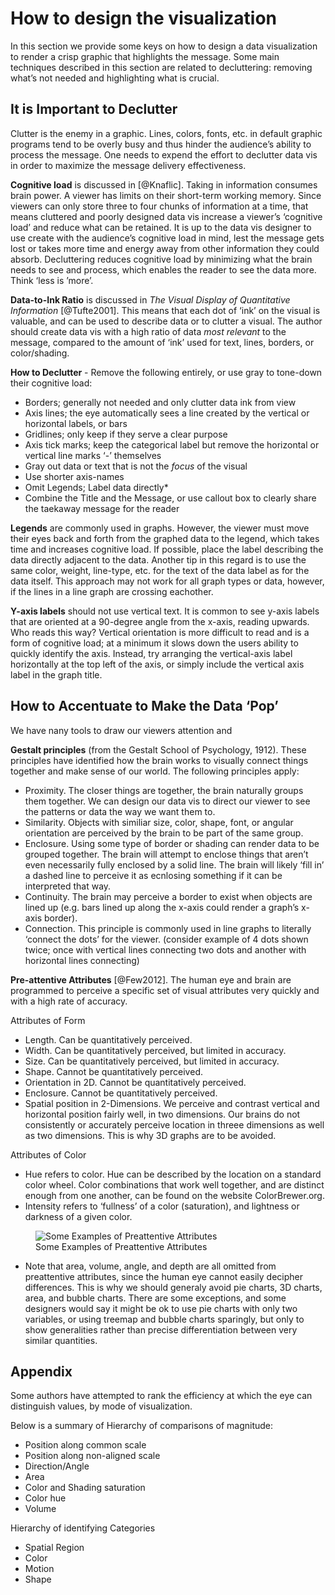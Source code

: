 # How to design the visualization

In this section we provide some keys on how to design a data visualization to render a crisp graphic that highlights the message.
Some main techniques described in this section are related to decluttering: removing what's not needed and highlighting what is crucial.

## It is Important to Declutter

Clutter is the enemy in a graphic. Lines, colors, fonts, etc. in default graphic programs tend to be overly busy and thus hinder the audience's ability to process the message. One needs to expend the effort to declutter data vis in order to maximize the message delivery effectiveness.

**Cognitive load** is discussed in [@Knaflic]. Taking in information consumes brain power. A viewer has limits on their short-term working memory. Since viewers can only store three to four chunks of information at a time, that means cluttered and poorly designed data vis increase a viewer's 'cognitive load' and reduce what can be retained. It is up to the data vis designer to use create with the audience's cognitive load in mind, lest the message gets lost or takes more time and energy away from other information they could absorb. Decluttering reduces cognitive load by minimizing what the brain needs to see and process, which enables the reader to see the data more. Think 'less is 'more'.

**Data-to-Ink Ratio** is discussed in *The Visual Display of Quantitative Information* [@Tufte2001]. This means that each dot of 'ink' on the visual is valuable, and can be used to describe data or to clutter a visual. The author should create data vis with a high ratio of data *most relevant* to the message, compared to the amount of 'ink' used for text, lines, borders, or color/shading.

**How to Declutter** - 	Remove the following entirely, or use gray to tone-down their cognitive load:

* Borders; generally not needed and only clutter data ink from view
* Axis lines; the eye automatically sees a line created by the vertical or horizontal labels, or bars
* Gridlines; only keep if they serve a clear purpose
* Axis tick marks; keep the categorical label but remove the horizontal or vertical line marks '-' themselves
* Gray out data or text that is not the *focus* of the visual 
* Use shorter axis-names
* Omit Legends; Label data directly* 
* Combine the Title and the Message, or use callout box to clearly share the taekaway message for the reader
		
**Legends** are commonly used in graphs. However, the viewer must move their eyes back and forth from the graphed data to the legend, which takes time and increases cognitive load. If possible, place the label describing the data directly adjacent to the data. Another tip in this regard is to use the same color, weight, line-type, etc. for the text of the data label as for the data itself. This approach may not work for all graph types or data, however, if the lines in a line graph are crossing eachother. 

**Y-axis labels** should not use vertical text. It is common to see y-axis labels that are oriented at a 90-degree angle from the x-axis, reading upwards. Who reads this way? Vertical orientation is more difficult to read and is a form of cognitive load; at a minimum it slows down the users ability to quickly identify the axis. Instead, try arranging the vertical-axis label horizontally at the top left of the axis, or simply include the vertical axis label in the graph title.
		

## How to Accentuate to Make the Data ‘Pop’

We have nany tools to draw our viewers attention and  

**Gestalt principles** (from the Gestalt School of Psychology, 1912). These principles have identified how the brain works to visually connect things together and make sense of our world. The following principles apply:
	
* Proximity. The closer things are together, the brain naturally groups them together. We can design our data vis to direct our viewer to see the patterns or data the way we want them to.
* Similarity. Objects with similiar size, color, shape, font, or angular orientation are perceived by the brain to be part of the same group. 
* Enclosure. Using some type of border or shading can render data to be grouped together. The brain will attempt to enclose things that aren't even necessarily fully enclosed by a solid line. The brain will likely 'fill in' a dashed line to perceive it as ecnlosing something if it can be interpreted that way. 
* Continuity.  The brain may perceive a border to exist when objects are lined up (e.g. bars lined up along the x-axis could render a graph's x-axis border).
* Connection. This principle is commonly used in line graphs to literally 'connect the dots' for the viewer. (consider example of 4 dots  shown twice; once with vertical lines connecting two dots and another with horizontal lines connecting)
	
**Pre-attentive Attributes** [@Few2012]. The human eye and brain are programmed to perceive a specific set of visual attributes very quickly and with a high rate of accuracy.
	
Attributes of Form

* Length. Can be quantitatively perceived.
* Width. Can be quantitatively perceived, but limited in accuracy.
* Size. Can be quantitatively perceived, but limited in accuracy.
* Shape. Cannot be quantitatively perceived.
* Orientation in 2D. Cannot be quantitatively perceived.
* Enclosure. Cannot be quantitatively perceived.
* Spatial position in 2-Dimensions. We perceive and contrast vertical and horizontal position fairly well, in two dimensions. Our brains do not consistently or accurately perceive location in threee dimensions as well as two dimensions. This is why 3D graphs are to be avoided.
	
Attributes of Color

* Hue refers to color. Hue can be described by the location on a standard color wheel. Color combinations that work well together, and are distinct enough from one another, can be found on the website ColorBrewer.org.
* Intensity refers to 'fullness' of a color (saturation), and lightness or darkness of a given color.
		
![Some Examples of Preattentive Attributes](pictures/PAA.png)

* Note that area, volume, angle, and depth are all omitted from preattentive attributes, since the human eye cannot easily decipher differences. This is why we should generaly avoid pie charts, 3D charts, area, and bubble charts. There are some exceptions, and some designers would say it might be ok to use pie charts with only two variables, or using treemap and bubble charts sparingly, but only to show generalities rather than precise differentiation between very similar quantities.

## Appendix

Some authors have attempted to rank the efficiency at which the eye can distinguish values, by mode of visualization.

Below is a summary of Hierarchy of comparisons of magnitude:

* Position along common scale
* Position along non-aligned scale
* Direction/Angle
* Area
* Color and Shading saturation
* Color hue
* Volume

Hierarchy of identifying Categories

* Spatial Region
* Color
* Motion
* Shape
